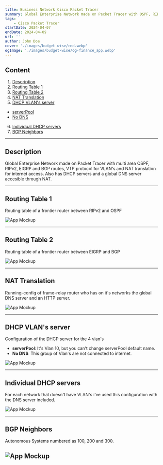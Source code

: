 ```yaml
---
title: Business Network Cisco Packet Tracer
summary: Global Enterprise Network made on Packet Tracer with OSPF, RIPv2, EIGRP and BGP routes, VTP protocol for VLAN's and NAT translation for internet access.
tags:
    - Cisco Packet Tracer
startDate: 2024-04-07
endDate: 2024-04-09
url: ''
author: John Doe
cover: './images/budget-wise/red.webp'
ogImage: './images/budget-wise/og-finance_app.webp'
---
```


## Content
1. [Description](#description)
2. [Routing Table 1](#routing-table-1)
3. [Routing Table 2](#routing-table-2)
4. [NAT Translation](#nat-translation)
5. [DHCP VLAN's server](#dhcp-vlan's-server)
- [serverPool](#serverpool)
- [No DNS](#no-dns)
6. [Individual DHCP servers](#individual-dhcp-servers)
7. [BGP Neighbors](#bgp-neighbors)
---

## Description
Global Enterprise Network made on Packet Tracer with multi area OSPF, RIPv2, EIGRP and BGP routes, VTP protocol for VLAN's and NAT translation for internet access.
Also has DHCP servers and a global DNS server accesible through NAT.

---

## Routing Table 1

Routing table of a frontier router between RIPv2 and OSPF

![App Mockup](./images/budget-wise/rutas.png)

---

## Routing Table 2

Routing table of a frontier router between EIGRP and BGP

![App Mockup](./images/budget-wise/rutas2.png)

---

## NAT Translation

Running-config of frame-relay router who has on it's networks the global DNS server and an HTTP server.

![App Mockup](./images/budget-wise/nat.png)

---

## DHCP VLAN's server
Configuration of the DHCP server for the 4 vlan's
- **serverPool**: It's Vlan 10, but you can't change serverPool default name.
- **No DNS**: This group of Vlan's are not connected to internet.

![App Mockup](./images/budget-wise/dhcp.png)

---

## Individual DHCP servers

For each network that doesn't have VLAN's i've used this configuration with the DNS server included.

![App Mockup](./images/budget-wise/dhcp2.png)

---

## BGP Neighbors

Autonomous Systems numbered as 100, 200 and 300.

![App Mockup](./images/budget-wise/bgp.png)
---
